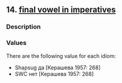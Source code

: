## 14. <a href =  'https://agricolamz.github.io/The_Circassian_Isoglosses_Database/14.html'>final vowel in imperatives</a>
### Description



### Values
There are the following value for each idiom:

* Shapsug  да [Керашева 1957: 268] 
* SWC  нет [Керашева 1957: 268] 

